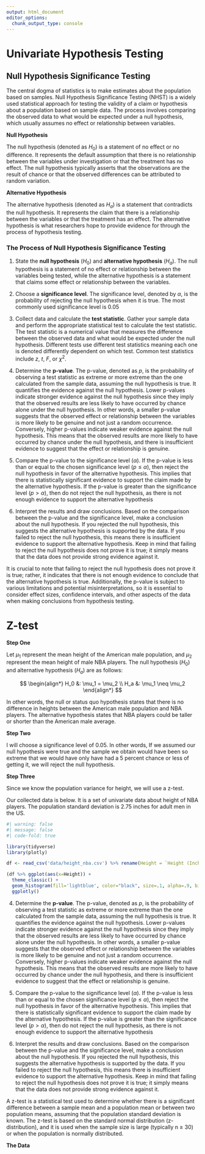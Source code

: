 ```yaml
---
output: html_document
editor_options: 
  chunk_output_type: console
---
```


# Univariate Hypothesis Testing

## Null Hypothesis Significance Testing

The central dogma of statistics is to make estimates about the population based on samples. Null Hypothesis Significance Testing (NHST) is a widely used statistical approach for testing the validity of a claim or hypothesis about a population based on sample data. The process involves comparing the observed data to what would be expected under a null hypothesis, which usually assumes no effect or relationship between variables.

**Null Hypothesis**

The null hypothesis (denoted as $H_0$) is a statement of no effect or no difference. It represents the default assumption that there is no relationship between the variables under investigation or that the treatment has no effect. The null hypothesis typically asserts that the observations are the result of chance or that the observed differences can be attributed to random variation.

**Alternative Hypothesis**

The alternative hypothesis (denoted as $H_a$) is a statement that contradicts the null hypothesis. It represents the claim that there is a relationship between the variables or that the treatment has an effect. The alternative hypothesis is what researchers hope to provide evidence for through the process of hypothesis testing.

### The Process of Null Hypothesis Significance Testing

1.  State the **null hypothesis** ($H_0$) and **alternative hypothesis** ($H_a$). The null hypothesis is a statement of no effect or relationship between the variables being tested, while the alternative hypothesis is a statement that claims some effect or relationship between the variables.

2.  Choose a **significance level**. The significance level, denoted by $\alpha$, is the probability of rejecting the null hypothesis when it is true. The most commonly used significance level is 0.05

3.  Collect data and calculate the **test statistic**. Gather your sample data and perform the appropriate statistical test to calculate the test statistic. The test statistic is a numerical value that measures the difference between the observed data and what would be expected under the null hypothesis. Different tests use different test statistics meaning each one is denoted differently dependent on which test. Common test statistics include $z$, $t$, $F$, or $\chi^2$.

4.  Determine the **p-value**. The p-value, denoted as $p$, is the probability of observing a test statistic as extreme or more extreme than the one calculated from the sample data, assuming the null hypothesis is true. It quantifies the evidence against the null hypothesis. Lower p-values indicate stronger evidence against the null hypothesis since they imply that the observed results are less likely to have occurred by chance alone under the null hypothesis. In other words, a smaller p-value suggests that the observed effect or relationship between the variables is more likely to be genuine and not just a random occurrence. Conversely, higher p-values indicate weaker evidence against the null hypothesis. This means that the observed results are more likely to have occurred by chance under the null hypothesis, and there is insufficient evidence to suggest that the effect or relationship is genuine.

5.  Compare the p-value to the significance level ($\alpha$). If the p-value is less than or equal to the chosen significance level ($p \leq α$), then reject the null hypothesis in favor of the alternative hypothesis. This implies that there is statistically significant evidence to support the claim made by the alternative hypothesis. If the p-value is greater than the significance level ($p > α$), then do not reject the null hypothesis, as there is not enough evidence to support the alternative hypothesis

6.  Interpret the results and draw conclusions. Based on the comparison between the p-value and the significance level, make a conclusion about the null hypothesis. If you rejected the null hypothesis, this suggests the alternative hypothesis is supported by the data. If you failed to reject the null hypothesis, this means there is insufficient evidence to support the alternative hypothesis. Keep in mind that failing to reject the null hypothesis does not prove it is true; it simply means that the data does not provide strong evidence against it.

It is crucial to note that failing to reject the null hypothesis does not prove it is true; rather, it indicates that there is not enough evidence to conclude that the alternative hypothesis is true. Additionally, the p-value is subject to various limitations and potential misinterpretations, so it is essential to consider effect sizes, confidence intervals, and other aspects of the data when making conclusions from hypothesis testing.

# Z-test

**Step One**

Let $\mu_1$ represent the mean height of the American male population, and $\mu_2$ represent the mean height of male NBA players. The null hypothesis ($H_0$) and alternative hypothesis ($H_a$) are as follows:

$$
\begin{align*}
H_0 &: \mu_1 = \mu_2 \\
H_a &: \mu_1 \neq \mu_2
\end{align*}
$$

In other words, the null or status quo hypothesis states that there is no difference in heights between the American male population and NBA players. The alternative hypothesis states that NBA players could be taller or shorter than the American male average.

**Step Two**

I will choose a significance level of 0.05. In other words, If we assumed our null hypothesis were true and the sample we obtain would have been so extreme that we would have only have had a 5 percent chance or less of getting it, we will reject the null hypothesis.

**Step Three**

Since we know the population variance for height, we will use a z-test. 

Our collected data is below. It is a set of univariate data about height of NBA players. The population standard deviation is 2.75 inches for adult men in the US.

```r
#| warning: false
#| message: false
#| code-fold: true

library(tidyverse)
library(plotly)

df <- read_csv('data/height_nba.csv') %>% rename(Height = `Height (Inches)`)

(df %>% ggplot(aes(x=Height)) + 
  theme_classic() +
  geom_histogram(fill='lightblue', color="black", size=.1, alpha=.9, binwidth = 1) ) %>% 
  ggplotly()

```

4.  Determine the **p-value**. The p-value, denoted as $p$, is the probability of observing a test statistic as extreme or more extreme than the one calculated from the sample data, assuming the null hypothesis is true. It quantifies the evidence against the null hypothesis. Lower p-values indicate stronger evidence against the null hypothesis since they imply that the observed results are less likely to have occurred by chance alone under the null hypothesis. In other words, a smaller p-value suggests that the observed effect or relationship between the variables is more likely to be genuine and not just a random occurrence. Conversely, higher p-values indicate weaker evidence against the null hypothesis. This means that the observed results are more likely to have occurred by chance under the null hypothesis, and there is insufficient evidence to suggest that the effect or relationship is genuine.

5.  Compare the p-value to the significance level ($\alpha$). If the p-value is less than or equal to the chosen significance level ($p \leq α$), then reject the null hypothesis in favor of the alternative hypothesis. This implies that there is statistically significant evidence to support the claim made by the alternative hypothesis. If the p-value is greater than the significance level ($p > α$), then do not reject the null hypothesis, as there is not enough evidence to support the alternative hypothesis

6.  Interpret the results and draw conclusions. Based on the comparison between the p-value and the significance level, make a conclusion about the null hypothesis. If you rejected the null hypothesis, this suggests the alternative hypothesis is supported by the data. If you failed to reject the null hypothesis, this means there is insufficient evidence to support the alternative hypothesis. Keep in mind that failing to reject the null hypothesis does not prove it is true; it simply means that the data does not provide strong evidence against it.



A z-test is a statistical test used to determine whether there is a significant difference between a sample mean and a population mean or between two population means, assuming that the population standard deviation is known. The z-test is based on the standard normal distribution (z-distribution), and it is used when the sample size is large (typically n ≥ 30) or when the population is normally distributed.

**The Data**




